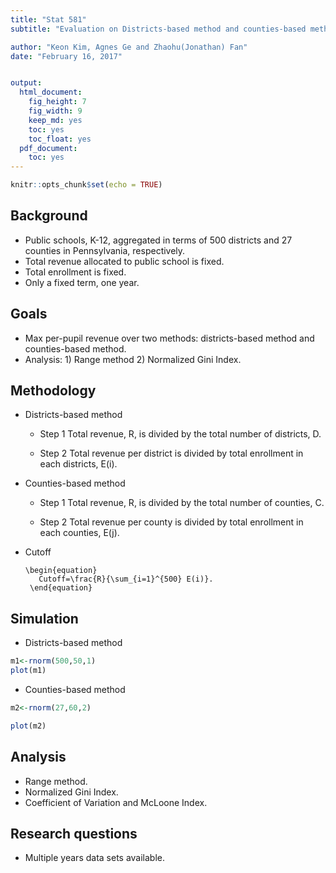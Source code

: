 ```yaml
---
title: "Stat 581"
subtitle: "Evaluation on Districts-based method and counties-based method"

author: "Keon Kim, Agnes Ge and Zhaohu(Jonathan) Fan"
date: "February 16, 2017"


output:
  html_document:
    fig_height: 7
    fig_width: 9
    keep_md: yes
    toc: yes
    toc_float: yes
  pdf_document:
    toc: yes
---
```


```r
knitr::opts_chunk$set(echo = TRUE)
```



## Background

- Public schools, K-12, aggregated in terms of 500 districts and 27 counties in Pennsylvania, respectively. 
- Total revenue allocated to public school is fixed.
- Total enrollment is fixed.
- Only a fixed term, one year.

## Goals

- Max per-pupil revenue over two methods: districts-based method and counties-based method.
- Analysis: 1) Range method 2) Normalized Gini Index.


## Methodology

- Districts-based method 
    - Step 1  Total revenue, R, is divided by the total number of districts, D.
    
       \begin{equation}
         r_d=\frac{R}{D}
       \end{equation}
    - Step 2  Total revenue per district is divided by  total enrollment in each districts, E(i). 
    
      \begin{equation}
         r_d(i)=\frac{ r_d}{E(i)}, i=1,\cdots, 500.
       \end{equation}
- Counties-based method
    - Step 1 Total revenue, R, is divided by the total number of counties, C.
      \begin{equation}
         r_c=\frac{R}{C}
       \end{equation}
    - Step 2 Total revenue per county is divided by  total enrollment in each counties, E(j).
    
      \begin{equation}
         r_e(i)=\frac{ r_c}{ E^{\ast}(j)}, j=1,\cdots, 27.
       \end{equation}
- Cutoff 
         
      \begin{equation}
         Cutoff=\frac{R}{\sum_{i=1}^{500} E(i)}.
       \end{equation}

## Simulation
- Districts-based method 
```r
m1<-rnorm(500,50,1)
plot(m1)
```
- Counties-based method
```r
m2<-rnorm(27,60,2)

plot(m2)

```

## Analysis

 - Range method.
 - Normalized Gini Index.
 - Coefficient of Variation and McLoone Index. 
 
##  Research questions

- Multiple years data sets available.



